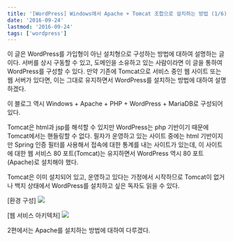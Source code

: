 ```yaml
---
title: '[WordPress] Windows에서 Apache + Tomcat 조합으로 설치하는 방법 (1/6)'
date: '2016-09-24'
lastmod: '2016-09-24'
tags: ['wordpress']
---
```


이 글은 WordPress를 가입형이 아닌 설치형으로 구성하는 방법에 대하여 설명하는 글이다. 서버를 상시 구동할 수 있고, 도메인을 소유하고 있는 사람이라면 이 글을 통하여 WordPress를 구성할 수 있다. 만약 기존에 Tomcat으로 서비스 중인 웹 사이트 또는 웹 서버가 있다면, 이는 그대로 유지하면서 WordPress를 설치하는 방법에 대하여 설명하겠다.

이 블로그 역시 Windows + Apache + PHP + WordPress + MariaDB로 구성되어 있다.

Tomcat은 html과 jsp를 해석할 수 있지만 WordPress는 php 기반이기 때문에 Tomcat에서는 핸들링할 수 없다. 필자가 운영하고 있는 사이트 중에는 html 기반이지만 Spring 인증 필터를 사용해서 접속에 대한 통계를 내는 사이트가 있는데, 이 사이트에 대한 웹 서비스 80 포트(Tomcat)는 유지하면서 WordPress 역시 80 포트(Apache)로 설치해야 했다.

Tomcat은 이미 설치되어 있고, 운영하고 있다는 가정에서 시작하므로 Tomcat이 없거나 백지 상태에서 WordPress를 설치하고 싶은 독자도 읽을 수 있다.

[환경 구성]
![](/static/archives/141/env.png)

[웹 서비스 아키텍처]
![](/static/archives/141/arch.png)

2편에서는 Apache를 설치하는 방법에 대하여 다루겠다.

